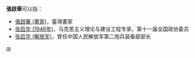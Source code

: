 '''張啟華'''可以指：
* [[張啟華_(畫家)|張啟華 (畫家)]]，臺灣畫家
* [[张启华_(1946年)|张启华 (1946年)]]，马克思主义理论与建设工程专家，第十一届全国政协委员
* [[张启华_(解放军)|张启华 (解放军)]]，曾任中国人民解放军第二炮兵装备部部长

{{disambig}}

[[Category:三字张姓人名消歧义|qi]]